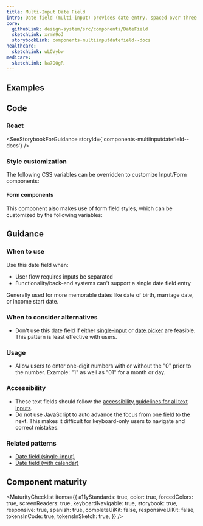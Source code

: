 ```yaml
---
title: Multi-Input Date Field
intro: Date field (multi-input) provides date entry, spaced over three separate inputs for month, day, and year.
core:
  githubLink: design-system/src/components/DateField
  sketchLink: xrmY9oJ
  storybookLink: components-multiinputdatefield--docs
healthcare:
  sketchLink: wLOVybw
medicare:
  sketchLink: ka7OOgR
---
```


## Examples

<StorybookExample
  componentName="multiInputDateField"
  storyId="components-multiinputdatefield--default"
/>

## Code

### React

<SeeStorybookForGuidance storyId={'components-multiinputdatefield--docs'} />

### Style customization

The following CSS variables can be overridden to customize Input/Form components:

<ComponentThemeOptions componentname="text-input" />

#### Form components

This component also makes use of form field styles, which can be customized by the following variables:

<ComponentThemeOptions componentname="form" />

## Guidance

### When to use

Use this date field when:

- User flow requires inputs be separated
- Functionality/back-end systems can't support a single date field entry

Generally used for more memorable dates like date of birth, marriage date, or income start date.

### When to consider alternatives

- Don't use this date field if either [single-input](/components/single-input-date-field/) or [date picker](/components/date-picker/) are feasible. This pattern is least effective with users.

### Usage

- Allow users to enter one-digit numbers with or without the "0" prior to the number. Example: "1" as well as "01" for a month or day.

### Accessibility

- These text fields should follow the [accessibility guidelines for all text inputs](/components/text-field/#guidance).
- Do not use JavaScript to auto advance the focus from one field to the next. This makes it difficult for keyboard-only users to navigate and correct mistakes.

### Related patterns

- [Date field (single-input)](/components/single-input-date-field/)
- [Date field (with calendar)](/components/date-picker/)

## Component maturity

<MaturityChecklist
  items={{
    a11yStandards: true,
    color: true,
    forcedColors: true,
    screenReaders: true,
    keyboardNavigable: true,
    storybook: true,
    responsive: true,
    spanish: true,
    completeUiKit: false,
    responsiveUiKit: false,
    tokensInCode: true,
    tokensInSketch: true,
  }}
/>

